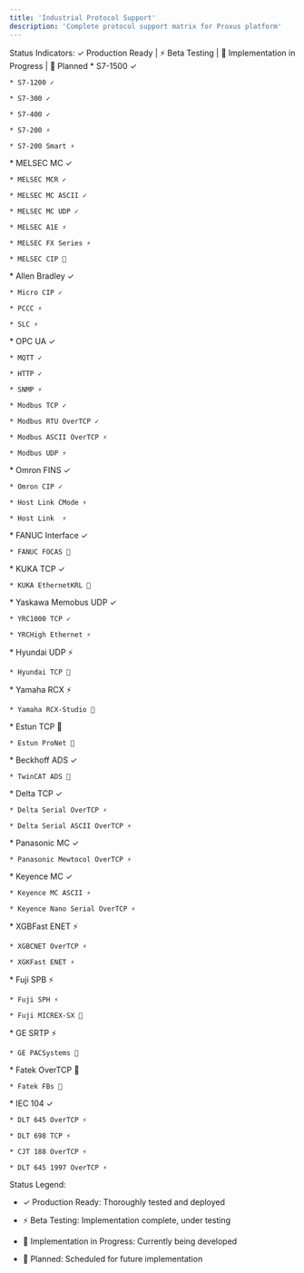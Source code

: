 ```yaml
---
title: 'Industrial Protocol Support'
description: 'Complete protocol support matrix for Proxus platform'
---
```


<Note>
  Status Indicators:
  <span>✓ Production Ready</span> |
  <span>⚡ Beta Testing</span> |
  <span>🔨 Implementation in Progress</span> |
  <span>📅 Planned</span>
</Note>

<CardGroup cols={3}>
  <Card title="Siemens" icon="microchip">
    * S7-1500 ✓

    * S7-1200 ✓

    * S7-300 ✓

    * S7-400 ✓

    * S7-200 ⚡

    * S7-200 Smart ⚡
  </Card>

  <Card title="Mitsubishi MELSEC" icon="microchip">
    * MELSEC MC ✓

    * MELSEC MCR ✓

    * MELSEC MC ASCII ✓

    * MELSEC MC UDP ✓

    * MELSEC A1E ⚡

    * MELSEC FX Series ⚡

    * MELSEC CIP 📅
  </Card>

  <Card title="Allen Bradley" icon="microchip">
    * Allen Bradley ✓

    * Micro CIP ✓

    * PCCC ⚡

    * SLC ⚡
  </Card>

  <Card title="Standard Protocols" icon="network-wired">
    * OPC UA ✓

    * MQTT ✓

    * HTTP ✓

    * SNMP ⚡

    * Modbus TCP ✓

    * Modbus RTU OverTCP ✓

    * Modbus ASCII OverTCP ⚡

    * Modbus UDP ⚡
  </Card>

  <Card title="Omron" icon="microchip">
    * Omron FINS ✓

    * Omron CIP ✓

    * Host Link CMode ⚡

    * Host Link  ⚡
  </Card>

  <Card title="FANUC" icon="robot">
    * FANUC Interface ✓

    * FANUC FOCAS 🔨
  </Card>

  <Card title="KUKA" icon="robot">
    * KUKA TCP ✓

    * KUKA EthernetKRL 🔨
  </Card>

  <Card title="Yaskawa" icon="robot">
    * Yaskawa Memobus UDP ✓

    * YRC1000 TCP ✓

    * YRCHigh Ethernet ⚡
  </Card>

  <Card title="Hyundai" icon="robot">
    * Hyundai UDP ⚡

    * Hyundai TCP 📅
  </Card>

  <Card title="Yamaha" icon="robot">
    * Yamaha RCX ⚡

    * Yamaha RCX-Studio 📅
  </Card>

  <Card title="Estun" icon="robot">
    * Estun TCP 🔨

    * Estun ProNet 📅
  </Card>

  <Card title="Beckhoff" icon="microchip">
    * Beckhoff ADS ✓

    * TwinCAT ADS 🔨
  </Card>

  <Card title="Delta" icon="microchip">
    * Delta TCP ✓

    * Delta Serial OverTCP ⚡

    * Delta Serial ASCII OverTCP ⚡
  </Card>

  <Card title="Panasonic" icon="microchip">
    * Panasonic MC ✓

    * Panasonic Mewtocol OverTCP ⚡
  </Card>

  <Card title="Keyence" icon="microchip">
    * Keyence MC ✓

    * Keyence MC ASCII ⚡

    * Keyence Nano Serial OverTCP ⚡
  </Card>

  <Card title="LSIS" icon="microchip">
    * XGBFast ENET ⚡

    * XGBCNET OverTCP ⚡

    * XGKFast ENET ⚡
  </Card>

  <Card title="Fuji" icon="microchip">
    * Fuji SPB ⚡

    * Fuji SPH ⚡

    * Fuji MICREX-SX 📅
  </Card>

  <Card title="GE" icon="microchip">
    * GE SRTP ⚡

    * GE PACSystems 📅
  </Card>

  <Card title="Fatek" icon="microchip">
    * Fatek OverTCP 📅

    * Fatek FBs 📅
  </Card>

  <Card title="Utility Protocols" icon="bolt">
    * IEC 104 ✓

    * DLT 645 OverTCP ⚡

    * DLT 698 TCP ⚡

    * CJT 188 OverTCP ⚡

    * DLT 645 1997 OverTCP ⚡
  </Card>
</CardGroup>

<Note>
  Status Legend:

  * ✓ Production Ready: Thoroughly tested and deployed

  * ⚡ Beta Testing: Implementation complete, under testing

  * 🔨 Implementation in Progress: Currently being developed

  * 📅 Planned: Scheduled for future implementation
</Note>